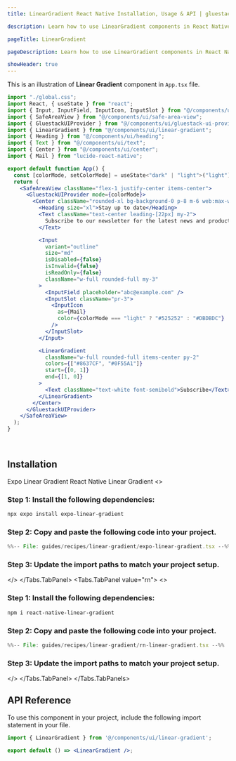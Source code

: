 ```yaml
---
title: LinearGradient React Native Installation, Usage & API | gluestack-ui  

description: Learn how to use LinearGradient components in React Native for stunning UI effects. Create smooth color transitions with Linear Gradient for beautiful app designs.

pageTitle: LinearGradient

pageDescription: Learn how to use LinearGradient components in React Native for stunning UI effects. Create smooth color transitions with Linear Gradient for beautiful app designs.

showHeader: true
---
```



<Meta title="with-nativewind/Guides/Recipes/LinearGradient" />


This is an illustration of **Linear Gradient** component in `App.tsx` file.

<GradientImage/>

```jsx
import "./global.css";
import React, { useState } from "react";
import { Input, InputField, InputIcon, InputSlot } from "@/components/ui/input";
import { SafeAreaView } from "@/components/ui/safe-area-view";
import { GluestackUIProvider } from "@/components/ui/gluestack-ui-provider";
import { LinearGradient } from "@/components/ui/linear-gradient";
import { Heading } from "@/components/ui/heading";
import { Text } from "@/components/ui/text";
import { Center } from "@/components/ui/center";
import { Mail } from "lucide-react-native";

export default function App() {
  const [colorMode, setColorMode] = useState<"dark" | "light">("light");
  return (
    <SafeAreaView className="flex-1 justify-center items-center">
      <GluestackUIProvider mode={colorMode}>
        <Center className="rounded-xl bg-background-0 p-8 m-6 web:max-w-[400px]">
          <Heading size="xl">Stay up to date</Heading>
          <Text className="text-center leading-[22px] my-2">
            Subscribe to our newsletter for the latest news and product updates.
          </Text>

          <Input
            variant="outline"
            size="md"
            isDisabled={false}
            isInvalid={false}
            isReadOnly={false}
            className="w-full rounded-full my-3"
          >
            <InputField placeholder="abc@example.com" />
            <InputSlot className="pr-3">
              <InputIcon
                as={Mail}
                color={colorMode === "light" ? "#525252" : "#DBDBDC"}
              />
            </InputSlot>
          </Input>

          <LinearGradient
            className="w-full rounded-full items-center py-2"
            colors={["#8637CF", "#0F55A1"]}
            start={[0, 1]}
            end={[1, 0]}
          >
            <Text className="text-white font-semibold">Subscribe</Text>
          </LinearGradient>
        </Center>
      </GluestackUIProvider>
    </SafeAreaView>
  );
}
```

<br />

## Installation

<Tabs value="expo" type="section">
  <Tabs.TabList>
      <Tabs.Tab value="expo">
        <Tabs.TabTitle>Expo Linear Gradient</Tabs.TabTitle>
      </Tabs.Tab>
     <Tabs.Tab value="rn">
        <Tabs.TabTitle>React Native Linear Gradient</Tabs.TabTitle>
     </Tabs.Tab>
  </Tabs.TabList>
  <Tabs.TabPanels>
    <Tabs.TabPanel value="expo">
<>

### Step 1: Install the following dependencies:
```bash
npx expo install expo-linear-gradient
```

### Step 2: Copy and paste the following code into your project.
<CollapsibleCode>

```jsx 
%%-- File: guides/recipes/linear-gradient/expo-linear-gradient.tsx --%% 
```
</CollapsibleCode>

### Step 3: Update the import paths to match your project setup.
</>
    </Tabs.TabPanel>
    <Tabs.TabPanel value="rn"> 
<>

### Step 1: Install the following dependencies:
```bash
npm i react-native-linear-gradient
```

### Step 2: Copy and paste the following code into your project.
<CollapsibleCode>

```jsx 
%%-- File: guides/recipes/linear-gradient/rn-linear-gradient.tsx --%% 
```
</CollapsibleCode>

### Step 3: Update the import paths to match your project setup.
</>
    </Tabs.TabPanel>
  </Tabs.TabPanels>
</Tabs>

## API Reference

To use this component in your project, include the following import statement in your file.

```jsx
import { LinearGradient } from '@/components/ui/linear-gradient';
```

```jsx
export default () => <LinearGradient />;
```
